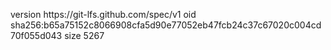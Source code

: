 version https://git-lfs.github.com/spec/v1
oid sha256:b65a75152c8066908cfa5d90e77052eb47fcb24c37c67020c004cd70f055d043
size 5267
